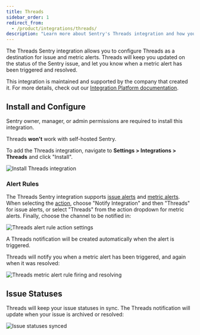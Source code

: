 ```yaml
---
title: Threads
sidebar_order: 1
redirect_from:
  - /product/integrations/threads/
description: "Learn more about Sentry's Threads integration and how you can effortlessly send alerts from Sentry to Threads."
---
```


The Threads Sentry integration allows you to configure Threads as a destination for issue and metric alerts. Threads will keep you updated on the status of the Sentry issue, and let you know when a metric alert has been triggered and resolved.

This integration is maintained and supported by the company that created it. For more details, check out our [Integration Platform documentation](/product/integrations/integration-platform/).

## Install and Configure

<Note>

Sentry owner, manager, or admin permissions are required to install this integration.

Threads **won't** work with self-hosted Sentry.

</Note>

To add the Threads integration, navigate to **Settings > Integrations > Threads** and click "Install".

![Install Threads integration](threads-install.png)

### Alert Rules

The Threads Sentry integration supports [issue alerts](/product/alerts/alert-types/#issue-alerts) and [metric alerts](/product/alerts/alert-types/#metric-alerts). When selecting the [action](/product/alerts/create-alerts/issue-alert-config/#then-conditions-actions), choose "Notify Integration" and then "Threads" for issue alerts, or select "Threads" from the action dropdown for metric alerts. Finally, choose the channel to be notified in:

![Threads alert rule action settings](threads-rule.png)

A Threads notification will be created automatically when the alert is triggered.

Threads will notify you when a metric alert has been triggered, and again when it was resolved:

![Threads metric alert rule firing and resolving](threads-metric-alert.png)

## Issue Statuses

Threads will keep your issue statuses in sync. The Threads notification will update when your issue is archived or resolved:

![Issue statuses synced](threads-issue-alert.png)
